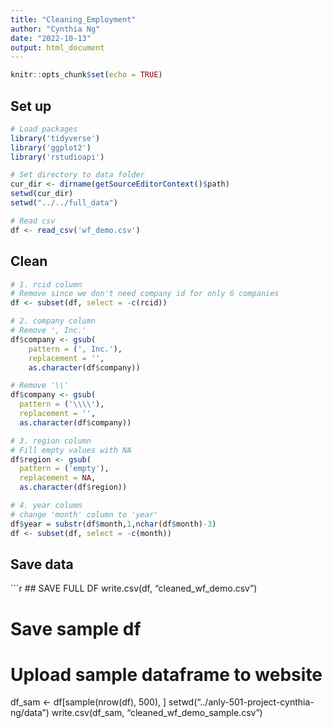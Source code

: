 ```yaml
---
title: "Cleaning_Employment"
author: "Cynthia Ng"
date: "2022-10-13"
output: html_document
---
```


```r
knitr::opts_chunk$set(echo = TRUE)
```

## Set up
```r
# Load packages
library('tidyverse')
library('ggplot2')
library('rstudioapi')

# Set directory to data folder
cur_dir <- dirname(getSourceEditorContext()$path)
setwd(cur_dir)
setwd("../../full_data")

# Read csv
df <- read_csv('wf_demo.csv')
```

## Clean
```r
# 1. rcid column
# Remove since we don't need company id for only 6 companies
df <- subset(df, select = -c(rcid))

# 2. company column
# Remove ', Inc.' 
df$company <- gsub(
    pattern = (', Inc.'), 
    replacement = '',
    as.character(df$company))

# Remove '\\' 
df$company <- gsub(
  pattern = ('\\\\'), 
  replacement = '',
  as.character(df$company))

# 3. region column
# Fill empty values with NA
df$region <- gsub(
  pattern = ('empty'), 
  replacement = NA,
  as.character(df$region))

# 4. year column
# change 'month' column to 'year'
df$year = substr(df$month,1,nchar(df$month)-3)
df <- subset(df, select = -c(month))
```

## Save data
```r
## SAVE FULL DF
write.csv(df, "cleaned_wf_demo.csv")

# Save sample df
# Upload sample dataframe to website
df_sam <- df[sample(nrow(df), 500), ]
setwd("../anly-501-project-cynthia-ng/data")
write.csv(df_sam, "cleaned_wf_demo_sample.csv")
